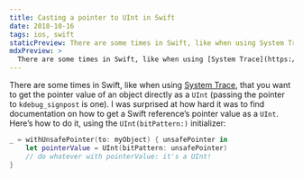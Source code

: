 ```yaml
---
title: Casting a pointer to UInt in Swift
date: 2018-10-16
tags: ios, swift
staticPreview: There are some times in Swift, like when using System Trace, that you want to get the pointer value of an object directly as a UInt.
mdxPreview: >
  There are some times in Swift, like when using [System Trace](https://developer.apple.com/videos/play/wwdc2016/411/), that you want to get the pointer value of an object directly as a `UInt` (passing the pointer to `kdebug_signpost` is one). I was surprised at how hard it was to find documentation on how to get a Swift reference’s pointer value as a `UInt`.
---
```

There are some times in Swift, like when using [System Trace](https://developer.apple.com/videos/play/wwdc2016/411/), that you want to get the pointer value of an object directly as a `UInt` (passing the pointer to `kdebug_signpost` is one). I was surprised at how hard it was to find documentation on how to get a Swift reference’s pointer value as a `UInt`. Here’s how to do it, using the `UInt(bitPattern:)` initializer:

```swift
_ = withUnsafePointer(to: myObject) { unsafePointer in
    let pointerValue = UInt(bitPattern: unsafePointer)
    // do whatever with pointerValue: it's a UInt!
}
```